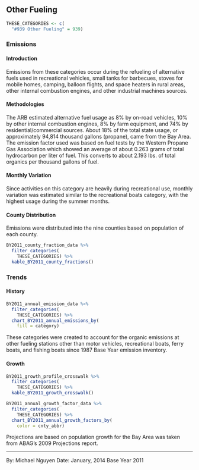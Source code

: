 ## Other Fueling

```r
THESE_CATEGORIES <- c(
  "#939 Other Fueling" = 939)
```

### Emissions 

#### Introduction {-}

Emissions from these categories occur during the refueling of alternative fuels used in recreational vehicles, small tanks for barbecues, stoves for mobile homes, camping, balloon flights, and space heaters in rural areas, other internal combustion engines, and other industrial machines sources.

#### Methodologies {-}

The ARB estimated alternative fuel usage as 8% by on-road vehicles, 10% by other internal combustion engines, 8% by farm equipment, and 74% by residential/commercial sources. About 18% of the total state usage, or approximately 94,814 thousand gallons (propane), came from the Bay Area.
The emission factor used was based on fuel tests by the Western Propane Gas Association which showed an average of about 0.263 grams of total hydrocarbon per liter of fuel. This converts to about 2.193 lbs. of total organics per thousand gallons of fuel.

#### Monthly Variation {-}

Since activities on this category are heavily during recreational use, monthly variation was estimated similar to the recreational boats category, with the highest usage during the summer months.

#### County Distribution {-}

Emissions were distributed into the nine counties based on population of each county.

```r
BY2011_county_fraction_data %>%
  filter_categories(
    THESE_CATEGORIES) %>%
  kable_BY2011_county_fractions()
```

### Trends

#### History {-}

```r
BY2011_annual_emission_data %>%
  filter_categories(
    THESE_CATEGORIES) %>%
  chart_BY2011_annual_emissions_by(
    fill = category) 
```

These categories were created to account for the organic emissions at other fueling stations other than motor vehicles, recreational boats, ferry boats, and fishing boats since 1987 Base Year emission inventory.

#### Growth {-}

```r
BY2011_growth_profile_crosswalk %>%
  filter_categories(
    THESE_CATEGORIES) %>%
  kable_BY2011_growth_crosswalk()
```

```r
BY2011_annual_growth_factor_data %>%
  filter_categories(
    THESE_CATEGORIES) %>%
  chart_BY2011_annual_growth_factors_by(
    color = cnty_abbr) 
```

Projections are based on population growth for the Bay Area was taken from ABAG's 2009 Projections report.

***

By: Michael Nguyen 
Date: January, 2014 
Base Year 2011
